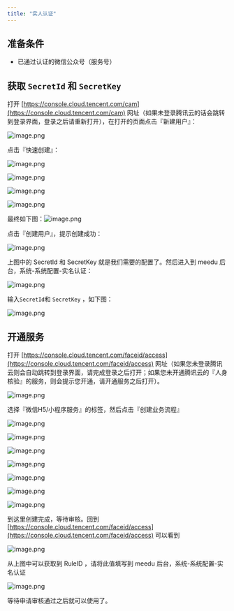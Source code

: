 ```yaml
---
title: "实人认证"
---
```


## 准备条件

- 已通过认证的微信公众号（服务号）

## 获取 `SecretId` 和 `SecretKey`

打开 [https://console.cloud.tencent.com/cam](https://console.cloud.tencent.com/cam) 网址（如果未登录腾讯云的话会跳转到登录界面，登录之后请重新打开），在打开的页面点击『新建用户』：

![image.png](https://minio.meedu.vip/meedu-faq/images/b01a0e23da718a08989311b8b2dfb069/NhZGLpx1PgjZc4nfJH883LKwdOIZbx0U.png)

点击『快速创建』：

![image.png](https://minio.meedu.vip/meedu-faq/images/b01a0e23da718a08989311b8b2dfb069/pLcHWmY5a4VfFIg6s9fz4ep9jJ4K5wTa.png)

![image.png](https://minio.meedu.vip/meedu-faq/images/b01a0e23da718a08989311b8b2dfb069/KOygeQ3JXH1Sbtw6UlCIcaFPrfFoG588.png)

![image.png](https://minio.meedu.vip/meedu-faq/images/b01a0e23da718a08989311b8b2dfb069/7TxSMomXvtuEsjuZQnwcNtpHCGABDG3A.png)

![image.png](https://minio.meedu.vip/meedu-faq/images/b01a0e23da718a08989311b8b2dfb069/qRYzS00azBB8sC8dQtNsDxjM0EEUS47a.png)

最终如下图：![image.png](https://minio.meedu.vip/meedu-faq/images/b01a0e23da718a08989311b8b2dfb069/efEtdtN0x13FS6FSyBdj1p2yWOPgt8hr.png)

点击『创建用户』，提示创建成功：

![image.png](https://minio.meedu.vip/meedu-faq/images/b01a0e23da718a08989311b8b2dfb069/vkeGC9jWACXjTcKESHHv8WiF21SGKmU7.png)

上图中的 SecretId 和 SecretKey 就是我们需要的配置了。然后进入到 meedu 后台，系统-系统配置-实名认证：

![image.png](https://minio.meedu.vip/meedu-faq/images/b01a0e23da718a08989311b8b2dfb069/BFjjDKhLTYS94WB4QOFgAV5L4XaeN3RX.png)

输入`SecretId`和 `SecretKey` ，如下图：

![image.png](https://minio.meedu.vip/meedu-faq/images/b01a0e23da718a08989311b8b2dfb069/KtrXVzqIoT0POBGUNbFtcDR0AJpjFSw0.png)

## 开通服务

打开 [https://console.cloud.tencent.com/faceid/access](https://console.cloud.tencent.com/faceid/access) 网址（如果您未登录腾讯云则会自动跳转到登录界面，请完成登录之后打开；如果您未开通腾讯云的『人身核验』的服务，则会提示您开通，请开通服务之后打开）。

![image.png](https://minio.meedu.vip/meedu-faq/images/b01a0e23da718a08989311b8b2dfb069/WrUQSJLhHrkdkwkaUDhMxT5k7gCTAbnW.png)

选择『微信H5/小程序服务』的标签，然后点击『创建业务流程』

![image.png](https://minio.meedu.vip/meedu-faq/images/b01a0e23da718a08989311b8b2dfb069/7Rcdw94tJChWJUAXuYYysQ578WNAldBi.png)

![image.png](https://minio.meedu.vip/meedu-faq/images/b01a0e23da718a08989311b8b2dfb069/rYEuQ1GTE77s3h0sPtt3ONr4PtEPxyTq.png)

![image.png](https://minio.meedu.vip/meedu-faq/images/b01a0e23da718a08989311b8b2dfb069/KsvpJ9HqQTFn9sa3JZEA2dJtw1Xeussm.png)

![image.png](https://minio.meedu.vip/meedu-faq/images/b01a0e23da718a08989311b8b2dfb069/7Q0kzltQmo6AsKVI90abfsLpv6GR79qc.png)

![image.png](https://minio.meedu.vip/meedu-faq/images/b01a0e23da718a08989311b8b2dfb069/NI2Y30bG3WpvAkxA387lAhcHQH8EhQFC.png)

![image.png](https://minio.meedu.vip/meedu-faq/images/b01a0e23da718a08989311b8b2dfb069/XcIAqIMg3mttSv0LWfGqfLpCdZpAjtth.png)

![image.png](https://minio.meedu.vip/meedu-faq/images/b01a0e23da718a08989311b8b2dfb069/P0HxvzG5wRg64Bfw1YcjcEfaucmwFMJX.png)

到这里创建完成，等待审核。回到 [https://console.cloud.tencent.com/faceid/access](https://console.cloud.tencent.com/faceid/access) 可以看到

![image.png](https://minio.meedu.vip/meedu-faq/images/b01a0e23da718a08989311b8b2dfb069/Cj4BKu6izwiP9WLLmt64Ch5GfU1322OW.png)

从上图中可以获取到 RuleID ，请将此值填写到 meedu 后台，系统-系统配置-实名认证

![image.png](https://minio.meedu.vip/meedu-faq/images/b01a0e23da718a08989311b8b2dfb069/KNavpeA6DFzQDyMpvVqB2lrvPGvg9LEN.png)

等待申请审核通过之后就可以使用了。